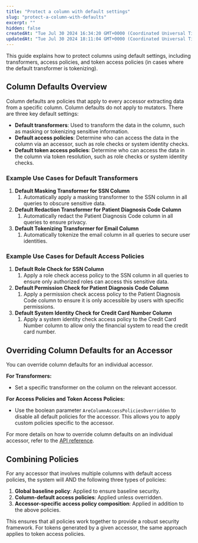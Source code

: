 ```yaml
---
title: "Protect a column with default settings"
slug: "protect-a-column-with-defaults"
excerpt: ""
hidden: false
createdAt: "Tue Jul 30 2024 16:34:20 GMT+0000 (Coordinated Universal Time)"
updatedAt: "Tue Jul 30 2024 18:11:04 GMT+0000 (Coordinated Universal Time)"
---
```

This guide explains how to protect columns using default settings, including transformers, access policies, and token access policies (in cases where the default transformer is tokenizing).

## Column Defaults Overview

Column defaults are policies that apply to every <Glossary>accessor</Glossary> extracting data from a specific column. Column defaults do not apply to mutators. There are three key default settings:

- **Default transformers**: Used to transform the data in the column, such as masking or tokenizing sensitive information.
- **Default access policies**: Determine who can access the data in the column via an accessor, such as role checks or system identity checks.
- **Default token access policies**: Determine who can access the data in the column via <Glossary>token</Glossary> resolution, such as role checks or system identity checks.

### Example Use Cases for Default Transformers

1. **Default Masking Transformer for SSN Column**
   1. Automatically apply a masking transformer to the SSN column in all queries to obscure sensitive data.
2. **Default Redaction Transformer for Patient Diagnosis Code Column**
   1. Automatically redact the Patient Diagnosis Code column in all queries to ensure privacy.
3. **Default Tokenizing Transformer for Email Column**
   1. Automatically tokenize the email column in all queries to secure user identities.

### Example Use Cases for Default Access Policies

1. **Default Role Check for SSN Column**
   1. Apply a role check access policy to the SSN column in all queries to ensure only authorized roles can access this sensitive data.
2. **Default Permission Check for Patient Diagnosis Code Column**
   1. Apply a permission check access policy to the Patient Diagnosis Code column to ensure it is only accessible by users with specific permissions.
3. **Default System Identity Check for Credit Card Number Column**
   1. Apply a system identity check access policy to the Credit Card Number column to allow only the financial system to read the credit card number.

## Overriding Column Defaults for an Accessor

You can override column defaults for an individual accessor.

**For Transformers:**

- Set a specific transformer on the column on the relevant accessor. 

**For Access Policies and Token Access Policies:**

- Use the boolean parameter `AreColumnAccessPoliciesOverridden` to disable all default policies for the accessor. This allows you to apply custom policies specific to the accessor.

For more details on how to override column defaults on an individual accessor, refer to the [API reference](https://docs.userclouds.com/reference/put_userstore-config-accessors-id).

## Combining Policies

For any accessor that involves multiple columns with default access policies, the system will AND the following three types of policies:

1. **Global baseline policy**: Applied to ensure baseline security.
2. **Column-default access policies**: Applied unless overridden.
3. **Accessor-specific access policy composition**: Applied in addition to the above policies.

This ensures that all policies work together to provide a robust security framework. For tokens generated by a given accessor, the same approach applies to token access policies.
